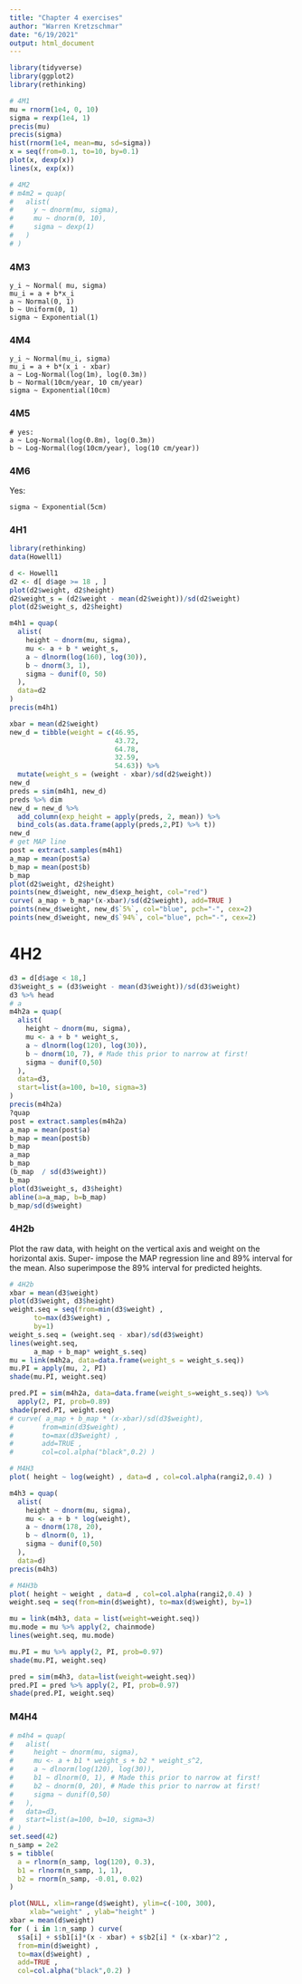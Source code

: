 ```yaml
---
title: "Chapter 4 exercises"
author: "Warren Kretzschmar"
date: "6/19/2021"
output: html_document
---
```

```r
library(tidyverse)
library(ggplot2)
library(rethinking)
```

```r
# 4M1
mu = rnorm(1e4, 0, 10)
sigma = rexp(1e4, 1)
precis(mu)
precis(sigma)
hist(rnorm(1e4, mean=mu, sd=sigma))
x = seq(from=0.1, to=10, by=0.1)
plot(x, dexp(x))
lines(x, exp(x))
```
```r
# 4M2
# m4m2 = quap(
#   alist(
#     y ~ dnorm(mu, sigma),
#     mu ~ dnorm(0, 10),
#     sigma ~ dexp(1)
#   )
# )
```

### 4M3
```
y_i ~ Normal( mu, sigma)
mu_i = a + b*x_i
a ~ Normal(0, 1)
b ~ Uniform(0, 1)
sigma ~ Exponential(1)
```

### 4M4
```
y_i ~ Normal(mu_i, sigma)
mu_i = a + b*(x_i - xbar)
a ~ Log-Normal(log(1m), log(0.3m))
b ~ Normal(10cm/year, 10 cm/year)
sigma ~ Exponential(10cm)
```

### 4M5
```
# yes:
a ~ Log-Normal(log(0.8m), log(0.3m))
b ~ Log-Normal(log(10cm/year), log(10 cm/year))
```

### 4M6
Yes:
```
sigma ~ Exponential(5cm)
```

### 4H1

```r
library(rethinking)
data(Howell1)

d <- Howell1
d2 <- d[ d$age >= 18 , ]
plot(d2$weight, d2$height)
d2$weight_s = (d2$weight - mean(d2$weight))/sd(d2$weight)
plot(d2$weight_s, d2$height)
```
```r
m4h1 = quap(
  alist(
    height ~ dnorm(mu, sigma),
    mu <- a + b * weight_s,
    a ~ dlnorm(log(160), log(30)),
    b ~ dnorm(3, 1),
    sigma ~ dunif(0, 50)
  ),
  data=d2
)
precis(m4h1)
```


```r
xbar = mean(d2$weight)
new_d = tibble(weight = c(46.95,
                          43.72,
                          64.78,
                          32.59,
                          54.63)) %>% 
  mutate(weight_s = (weight - xbar)/sd(d2$weight))
new_d
preds = sim(m4h1, new_d)
preds %>% dim
new_d = new_d %>% 
  add_column(exp_height = apply(preds, 2, mean)) %>% 
  bind_cols(as.data.frame(apply(preds,2,PI) %>% t))
new_d
# get MAP line
post = extract.samples(m4h1)
a_map = mean(post$a)
b_map = mean(post$b)
b_map
plot(d2$weight, d2$height)
points(new_d$weight, new_d$exp_height, col="red")
curve( a_map + b_map*(x-xbar)/sd(d2$weight), add=TRUE )
points(new_d$weight, new_d$`5%`, col="blue", pch="-", cex=2)
points(new_d$weight, new_d$`94%`, col="blue", pch="-", cex=2)

```

# 4H2

```r
d3 = d[d$age < 18,]
d3$weight_s = (d3$weight - mean(d3$weight))/sd(d3$weight)
d3 %>% head
# a
m4h2a = quap(
  alist(
    height ~ dnorm(mu, sigma),
    mu <- a + b * weight_s,
    a ~ dlnorm(log(120), log(30)),
    b ~ dnorm(10, 7), # Made this prior to narrow at first!
    sigma ~ dunif(0,50)
  ),
  data=d3,
  start=list(a=100, b=10, sigma=3)
)
precis(m4h2a)
?quap
post = extract.samples(m4h2a)
a_map = mean(post$a)
b_map = mean(post$b)
b_map
a_map
b_map
(b_map  / sd(d3$weight))
b_map
plot(d3$weight_s, d3$height)
abline(a=a_map, b=b_map)
b_map/sd(d$weight)
```

### 4H2b

Plot the raw data, with height on the vertical axis and weight on the horizontal axis. Super- impose the MAP regression line and 89% interval for the mean. Also superimpose the 89% interval for predicted heights.

```r
# 4H2b
xbar = mean(d3$weight)
plot(d3$weight, d3$height)
weight.seq = seq(from=min(d3$weight) , 
      to=max(d3$weight) ,
      by=1)
weight_s.seq = (weight.seq - xbar)/sd(d3$weight)
lines(weight.seq,
      a_map + b_map* weight_s.seq)
mu = link(m4h2a, data=data.frame(weight_s = weight_s.seq))
mu.PI = apply(mu, 2, PI)
shade(mu.PI, weight.seq)

pred.PI = sim(m4h2a, data=data.frame(weight_s=weight_s.seq)) %>% 
  apply(2, PI, prob=0.89)
shade(pred.PI, weight.seq)
# curve( a_map + b_map * (x-xbar)/sd(d3$weight),
#       from=min(d3$weight) , 
#       to=max(d3$weight) ,
#       add=TRUE , 
#       col=col.alpha("black",0.2) )
```

```r
# M4H3
plot( height ~ log(weight) , data=d , col=col.alpha(rangi2,0.4) )

m4h3 = quap(
  alist(
    height ~ dnorm(mu, sigma),
    mu <- a + b * log(weight),
    a ~ dnorm(178, 20),
    b ~ dlnorm(0, 1), 
    sigma ~ dunif(0,50)
  ),
  data=d)
precis(m4h3)
```
```r
# M4H3b
plot( height ~ weight , data=d , col=col.alpha(rangi2,0.4) )
weight.seq = seq(from=min(d$weight), to=max(d$weight), by=1)

mu = link(m4h3, data = list(weight=weight.seq))
mu.mode = mu %>% apply(2, chainmode)
lines(weight.seq, mu.mode)

mu.PI = mu %>% apply(2, PI, prob=0.97)
shade(mu.PI, weight.seq)

pred = sim(m4h3, data=list(weight=weight.seq))
pred.PI = pred %>% apply(2, PI, prob=0.97)
shade(pred.PI, weight.seq)
```

### M4H4

```r
# m4h4 = quap(
#   alist(
#     height ~ dnorm(mu, sigma),
#     mu <- a + b1 * weight_s + b2 * weight_s^2,
#     a ~ dlnorm(log(120), log(30)),
#     b1 ~ dlnorm(0, 1), # Made this prior to narrow at first!
#     b2 ~ dnorm(0, 20), # Made this prior to narrow at first!
#     sigma ~ dunif(0,50)
#   ),
#   data=d3,
#   start=list(a=100, b=10, sigma=3)
# )
set.seed(42)
n_samp = 2e2
s = tibble(
  a = rlnorm(n_samp, log(120), 0.3),
  b1 = rlnorm(n_samp, 1, 1),
  b2 = rnorm(n_samp, -0.01, 0.02)
) 

plot(NULL, xlim=range(d$weight), ylim=c(-100, 300),
     xlab="weight" , ylab="height" )
xbar = mean(d$weight)
for ( i in 1:n_samp ) curve( 
  s$a[i] + s$b1[i]*(x - xbar) + s$b2[i] * (x-xbar)^2 ,
  from=min(d$weight) , 
  to=max(d$weight) ,
  add=TRUE , 
  col=col.alpha("black",0.2) )

```

